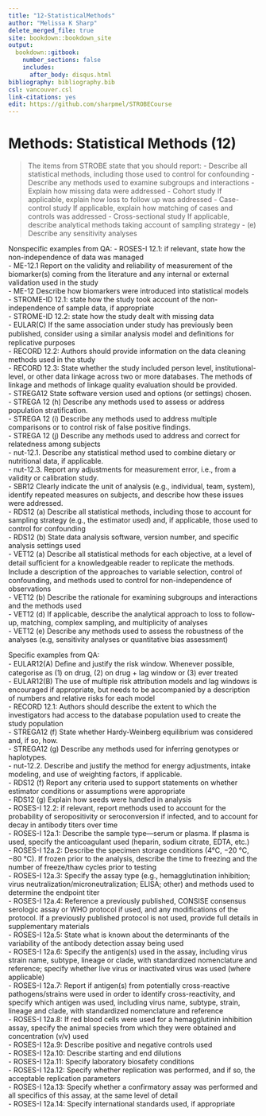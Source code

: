 ---
title: "12-StatisticalMethods"
author: "Melissa K Sharp"
delete_merged_file: true
site: bookdown::bookdown_site
output:
  bookdown::gitbook:
    number_sections: false 
    includes: 
      after_body: disqus.html
bibliography: bibliography.bib
csl: vancouver.csl
link-citations: yes
edit: https://github.com/sharpmel/STROBECourse
---

# Methods: Statistical Methods (12)
> The items from STROBE state that you should report: 
-	Describe all statistical methods, including those used to control for confounding
-	Describe any methods used to examine subgroups and interactions
-	Explain how missing data were addressed
-	Cohort study If applicable, explain how loss to follow up was addressed
-	Case-control study If applicable, explain how matching of cases and controls was addressed
-	Cross-sectional study If applicable, describe analytical methods taking account of sampling strategy
-	(e) Describe any sensitivity analyses

Nonspecific examples from QA:
-	ROSES-I 12.1: if relevant, state how the non-independence of data was managed  
-	ME-12.1 Report on the validity and reliability of measurement of the biomarker(s) coming from the literature and any internal or external validation used in the study  
-	ME-12 Describe how biomarkers were introduced into statistical models  
-	STROME-ID 12.1: state how the study took account of the non-independence of sample data, if appropriate  
-	STROME-ID 12.2: state how the study dealt with missing data  
-	EULAR(C) If the same association under study has previously been published, consider using a similar analysis model and deﬁnitions for replicative purposes  
-	RECORD 12.2: Authors should provide information on the data cleaning methods used in the study  
-	RECORD 12.3: State whether the study included person level, institutional-level, or other data linkage across two or more databases. The methods of linkage and methods of linkage quality evaluation should be provided.  
-	STREGA12 State software version used and options (or settings) chosen.  
-	STREGA 12 (h) Describe any methods used to assess or address population stratification.  
-	STREGA 12 (i) Describe any methods used to address multiple comparisons or to control risk of false positive findings.  
-	STREGA 12 (j) Describe any methods used to address and correct for relatedness among subjects  
-	nut-12.1. Describe any statistical method used to combine dietary or nutritional data, if applicable.  
-	nut-12.3. Report any adjustments for measurement error, i.e., from a validity or calibration study.  
-	SBR12 Clearly indicate the unit of analysis (e.g., individual, team, system), identify repeated measures on subjects, and describe how these issues were addressed.  
-	RDS12 (a) Describe all statistical methods, including those to account for sampling strategy (e.g., the estimator used) and, if applicable, those used to control for confounding  
-	RDS12 (b) State data analysis software, version number, and specific analysis settings used  
-	VET12 (a) Describe all statistical methods for each objective, at a level of detail suﬃcient for a knowledgeable reader to replicate the methods. Include a description of the approaches to variable selection, control of confounding, and methods used to control for non-independence of observations  
-	VET12 (b) Describe the rationale for examining subgroups and interactions and the methods used  
-	VET12 (d) If applicable, describe the analytical approach to loss to follow-up, matching, complex sampling, and multiplicity of analyses  
-	VET12 (e) Describe any methods used to assess the robustness of the analyses (e.g, sensitivity analyses or quantitative bias assessment)  


Specific examples from QA:  
-	EULAR12(A) Deﬁne and justify the risk window. Whenever possible, categorise as (1) on drug, (2) on drug + lag window or (3) ever treated  
-	EULAR12(B) The use of multiple risk attribution models and lag windows is encouraged if appropriate, but needs to be accompanied by a description of numbers and relative risks for each model  
-	RECORD 12.1: Authors should describe the extent to which the investigators had access to the database population used to create the study population  
-	STREGA12 (f) State whether Hardy-Weinberg equilibrium was considered and, if so, how.  
-	STREGA12 (g) Describe any methods used for inferring genotypes or haplotypes.  
-	nut-12.2. Describe and justify the method for energy adjustments, intake modeling, and use of weighting factors, if applicable.  
-	RDS12 (f) Report any criteria used to support statements on whether estimator conditions or assumptions were appropriate  
-	RDS12 (g) Explain how seeds were handled in analysis  
-	ROSES-I 12.2: if relevant, report methods used to account for the probability of seropositivity or seroconversion if infected, and to account for decay in antibody titers over time  
-	ROSES-I 12a.1: Describe the sample type—serum or plasma. If plasma is used, specify the anticoagulant used (heparin, sodium citrate, EDTA, etc.)  
-	ROSES-I 12a.2: Describe the specimen storage conditions (4°C, −20 °C, −80 °C). If frozen prior to the analysis, describe the time to freezing and the number of freeze/thaw cycles prior to testing  
-	ROSES-I 12a.3: Specify the assay type (e.g., hemagglutination inhibition; virus neutralization/microneutralization; ELISA; other) and methods used to determine the endpoint titer  
-	ROSES-I 12a.4: Reference a previously published, CONSISE consensus serologic assay or WHO protocol if used, and any modifications of the protocol. If a previously published protocol is not used, provide full details in supplementary materials  
-	ROSES-I 12a.5: State what is known about the determinants of the variability of the antibody detection assay being used  
-	ROSES-I 12a.6: Specify the antigen(s) used in the assay, including virus strain name, subtype, lineage or clade, with standardized nomenclature and reference; specify whether live virus or inactivated virus was used (where applicable)  
-	ROSES-I 12a.7: Report if antigen(s) from potentially cross-reactive pathogens/strains were used in order to identify cross-reactivity, and specify which antigen was used, including virus name, subtype, strain, lineage and clade, with standardized nomenclature and reference  
-	ROSES-I 12a.8: If red blood cells were used for a hemagglutinin inhibition assay, specify the animal species from which they were obtained and concentration (v/v) used  
-	ROSES-I 12a.9: Describe positive and negative controls used  
-	ROSES-I 12a.10: Describe starting and end dilutions  
-	ROSES-I 12a.11: Specify laboratory biosafety conditions  
-	ROSES-I 12a.12: Specify whether replication was performed, and if so, the acceptable replication parameters  
-	ROSES-I 12a.13: Specify whether a confirmatory assay was performed and all specifics of this assay, at the same level of detail  
-	ROSES-I 12a.14: Specify international standards used, if appropriate  